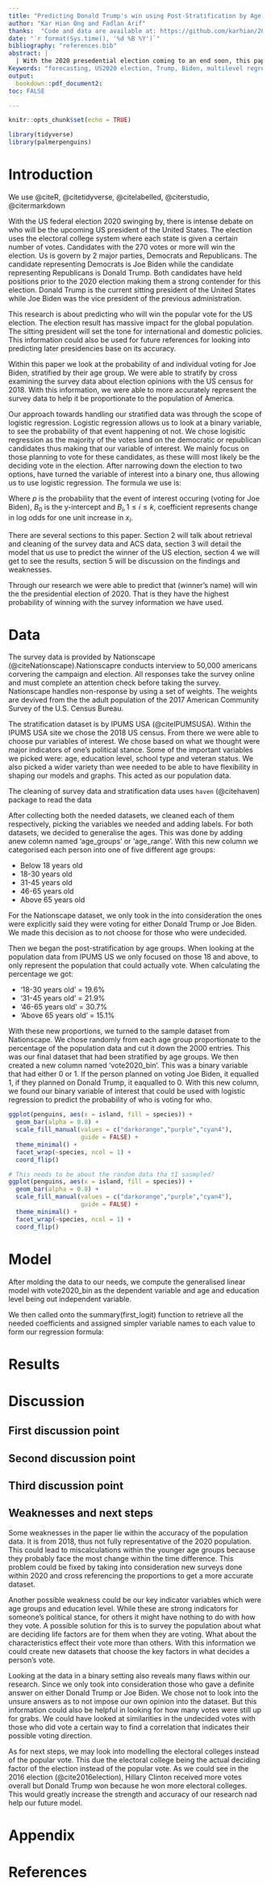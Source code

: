 ```yaml
---
title: "Predicting Donald Trump's win using Post-Stratification by Age Groups and Education Level"
author: "Kar Hian Ong and Fadlan Arif"
thanks:  "Code and data are available at: https://github.com/karhian/2020-election"
date: "`r format(Sys.time(), '%d %B %Y')`"
bibliography: "references.bib"
abstract: |
  | With the 2020 presedential election coming to an end soon, this paper looks into predicting who will win the the presidency this November.First sentence. By gathering data from the 2018 US census and survey data from nation scape, we were able to stratify our findings by age groups. After stratifying, we were able to more accurately model the population of the United States, letting us predict who will win. We find in this paper that (insert winner's name) is most likely to win the 2020 US election.
Keywords: "forecasting, US2020 election, Trump, Biden, multilevel regression with post-stratification" 
output:
  bookdown::pdf_document2:
toc: FALSE

---
```


```r
knitr::opts_chunk$set(echo = TRUE)

library(tidyverse)
library(palmerpenguins)
```

# Introduction

We use @citeR, @citetidyverse, @citelabelled, @citerstudio, @citermarkdown

With the US federal election 2020 swinging by, there is intense debate on who will be the upcoming US president of the United States. The election uses the electoral college system where each state is given a certain number of votes. Candidates with the 270 votes or more will win the election. Us is govern by 2 major parties, Democrats and Republicans. The candidate representing Democrats is Joe Biden while the candidate representing Republicans is Donald Trump. Both candidates have held positions prior to the 2020 election making them a strong contender for this election. Donald Trump is the current sitting president of the United States while Joe Biden was the vice president of the previous administration. 

This research is about predicting who will win the popular vote for the US election. The election result has massive impact for the global population. The sitting president will set the tone for international and domestic policies. This information could also be used for future references for looking into predicting later presidencies base on its accuracy.

Within this paper we look at the probability of and individual voting for Joe Biden, stratified by their age group. We were able to stratify by cross examining the survey data about election opinions with the US census for 2018. With this information, we were able to more accurately represent the survey data to help it be proportionate to the population of America. 

Our approach towards handling our stratified data was through the scope of logistic regression. Logistic regression allows us to look at a binary variable, to see the probability of that event happening ot not. We chose logisitic regression as the majority of the votes land on the democratic or republican candidates thus making that our variable of interest. We mainly focus on those planning to vote for these candidates, as these willl most likely be the deciding vote in the election. After narrowing down the election to two options,  have turned the variable of interest into a binary one, thus allowing us to use logistic regression. The formula we use is:

\begin{align}log(\frac{p}{1-p})= B_0 + B_1x_1 + ... +B_kx_k\end{align}

Where *p* is the probability that the event of interest occuring (voting for Joe Biden), $B_0$ is the y-intercept and $B_i, 1\leq i\leq k,$ coefficient represents change in log odds for one unit increase in $x_i$.


There are several sections to this paper. Section 2 will talk about retrieval and cleaning of the survey data and ACS data, section 3 will detail the model that us use to predict the winner of the US election, section 4 we will get to see the results, section 5 will be discussion on the findings and weaknesses.

Through our research we were able to predict that (winner's name) will win the the presidential election of 2020. That is they have the highest probability of winning with the survey information we have used.

# Data

The survey data is provided by Nationscape (@citeNationscape).Nationscapre conducts interview to 50,000 americans corvering the campaign and election. All responses take the survey online and must complete an attention check before taking the survey. Nationscape handles non-response by using a set of weights. The weights are devived from the the adult population of the 2017 American Community Survey of the U.S. Census Bureau. 

The stratification dataset is by IPUMS USA (@citeIPUMSUSA). Within the IPUMS USA site we chose the 2018 US census. From there we were able to choose pur variables of interest. We chose based on what we thought were major indicators of one's political stance. Some of the important variables we picked were: age, education level, school type and veteran status. We also picked a wider variety than wee needed to be able to have flexibility in shaping our models and graphs. This acted as our population data.

The cleaning of survey data and stratification data uses `haven` (@citehaven) package to read the data

After collecting both the needed datasets, we cleaned each of them respectively, picking the variables we needed and adding labels. For both datasets, we decided to generalise the ages. This was done by adding anew colemn named 'age_groups' or 'age_range'. With this new column we categorised each person into one of five different age groups:

* Below 18 years old
* 18-30 years old
* 31-45 years old
* 46-65 years old
* Above 65 years old



For the Nationscape dataset, we only took in the into consideration the ones were explicitly said they were voting for either Donald Trump or Joe Biden. We made this decision as to not choose for those who were undecided.

Then we began the post-stratification by age groups. When looking at the population data from IPUMS US we only focused on those 18 and above, to only represent the population that could actually vote. When calculating the percentage we got:

* '18-30 years old' = 19.6%
* '31-45 years old' = 21.9%
* '46-65 years old' = 30.7%
* 'Above 65 years old' = 15.1%

With these new proportions, we turned to the sample dataset from Nationscape. We chose randomly from each age group proportionate to the percentage of the population data and cut it down the 2000 entries. This was our final dataset that had been stratified by age groups. We then created a new column named 'vote2020_bin'. This was a binary variable that had either 0 or 1. If the person planned on voting Joe Biden, it equalled 1, if they planned on Donald Trump, it eaqualled to 0. With this new column, we found our binary variable of interest that could be used with logistic regression to predict the probability of who is voting for who.


```r
ggplot(penguins, aes(x = island, fill = species)) +
  geom_bar(alpha = 0.8) +
  scale_fill_manual(values = c("darkorange","purple","cyan4"),
                    guide = FALSE) +
  theme_minimal() +
  facet_wrap(~species, ncol = 1) +
  coord_flip()
```



```r

# This needs to be about the random data tha tI sasmpled?
ggplot(penguins, aes(x = island, fill = species)) +
  geom_bar(alpha = 0.8) +
  scale_fill_manual(values = c("darkorange","purple","cyan4"),
                    guide = FALSE) +
  theme_minimal() +
  facet_wrap(~species, ncol = 1) +
  coord_flip()
```



# Model

After molding the data to our needs, we compute the generalised linear model with vote2020_bin as the dependent variable and age and education level being out independent variable.

We then called onto the summary(first_logit) function to retrieve all the needed coefficients and assigned simpler variable names to each value to form our regression formula:


# Results

# Discussion

## First discussion point

## Second discussion point

## Third discussion point

## Weaknesses and next steps

Some weaknesses in the paper lie within the accuracy of the population data. It is from 2018, thus not fully representative of the 2020 population. This could lead to miscalculations within the younger age groups because they probably face the most change within the time difference. This problem could be fixed by taking into consideration new surveys done within 2020 and cross referencing the proportions to get a more accurate dataset. 

Another possible weakness could be our key indicator variables which were age groups and education level. While these are strong indicators for someone's political stance, for others it might have nothing to do with how they vote. A possible solution for this is to survey the population about what are deciding life factors are for them when they are voting. What about the characteristics effect their vote more than others. With this information we could create new datasets that choose the key factors in what decides a person's vote.

Looking at the data in a binary setting also reveals many flaws within our research. Since we only took into consideration those who gave a definite answer on either Donald Trump or Joe Biden. We chose not to look into the unsure answers as to not impose our own opinion into the dataset. But this information could also be helpful in looking for how many votes were still up for grabs. We could have looked at similarities in the undecided votes with those who did vote a certain way to find a correlation that indicates their possible voting direction.

As for next steps, we may look into modelling the electoral colleges instead of the popular vote. This due the electoral college being the actual deciding factor of the election instead of the popular vote. As we could see in the 2016 election (@cite2016election), Hillary Clinton received more votes overall but Donald Trump won because he won more electoral colleges. This would greatly increase the strength and accuracy of our research nad help our future model.

\newpage

# Appendix {-}


\newpage


# References


